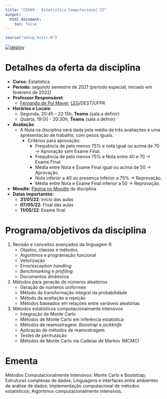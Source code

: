 ```yaml
---
title: "CE089 - Estatística Computacional II"
output:
  html_document:
    toc: false
---
```


```r
source("setup_knitr.R")
```

[![deploy](https://github.com/leg-ufpr/ce089/actions/workflows/run.yml/badge.svg)](https://github.com/leg-ufpr/ce089/actions/workflows/run.yml)

<!-- <div class="alert alert-danger" role="alert"> -->
<!-- </div> -->

# Detalhes da oferta da disciplina

- **Curso:** Estatística
- **Período:** segundo semestre de 2021 (período especial, iniciado em
  fevereiro de 2022)
- **Professor Responsável:**
  - [Fernando de Pol Mayer][], [LEG][]/DEST/UFPR
- **Horários e Locais:**
  - Segunda, 20:45 - 22:15h, **Teams** (sala a definir)
  - Quarta, 19:00 - 20:30h, **Teams** (sala a definir)
<!-- - **Horários de atendimento dos professores:** -->
<!--     - Quartas e quintas, 14:00 - 19:00 (preferenciais). Outros horários -->
<!--       podem ser agendados previamente por email. -->
<!-- - **Frequência**: A frequência será computada com base nas atividades -->
<!-- (enquetes) assíncronas (10 enquetes). Será calculada a frequência pela -->
<!-- proporção de envios destas atividades até data e hora estabelecidas. -->
- **Avaliação**:
  - A Nota na disciplina será dada pela média de três avaliações e uma
  apresentação de trabalho, com pesos iguais.
    - Critérios para aprovação:
      - Frequência de pelo menos 75% e nota igual ou acima de 70 →
      Aprovação sem Exame Final.
      - Frequência de pelo menos 75% e Nota entre 40 e 70 → Exame Final.
      - Média entre Nota e Exame Final igual ou acima de 50 → Aprovação.
      - Nota inferior a 40 ou presença inferior a 75% → Reprovação.
      - Média entre Nota e Exame Final inferior a 50 → Reprovação.
- **Moodle:** [Página no Moodle](https://ufprvirtual.ufpr.br/course/view.php?id=23573) da disciplina
- **Datas importantes:**
    - **31/01/22**: Início das aulas
    - **07/05/22**: Final das aulas
    - **11/05/22**: Exame final

# Programa/objetivos da disciplina

1. Revisão e conceitos avançados da linguagem R
   - Objetos, classes e métodos
   - Algoritmos e programação funcional
   - Vetorização
   - *Error/exception handling*
   - *Benchmarking* e *profiling*
   <!-- - R e C++ -->
   - Documentos dinâmicos
2. Métodos para geração de números aleatórios
   - Geração de números uniformes
   - Método da transformação integral da probabilidade
   - Método da aceitação e rejeição
   - Métodos baseados em relações entre variáveis aleatórias
   <!-- - Métodos baseados em Cadeias de Markov. -->
3. Métodos estatísticos computacionalmente intensivos
   - Integração de Monte Carlo
   - Métodos de Monte Carlo em inferência estatística
   - Métodos de reamostragem: *Boostrap* e *jackknife*
   - Aplicação de métodos de reamostragem
   - Testes de permutação
   - Métodos de Monte Carlo via Cadeias de Markov (MCMC)
<!-- 4. Otimização -->
<!--    - Métodos numéricos no R -->
<!--    - Métodos de otimização -->

# Ementa

Métodos Computacionalmente Intensivos: Monte Carlo e Bootstrap;
Estruturas complexas de dados; Linguagens e interfaces entre ambientes
de análise de dados; Implementação computacional de métodos
estatísticos; Algoritmos computacionalmente intensivos.

<!-- links -->

[Fernando de Pol Mayer]: http://leg.ufpr.br/~fernandomayer
[Walmes Marques Zeviani]: http://leg.ufpr.br/~walmes
[LEG]: http://www.leg.ufpr.br
[Resolução 64/18 - CEPE]: http://www.soc.ufpr.br/portal/wp-content/uploads/2018/11/cepe-64-18-atualizada.pdf

